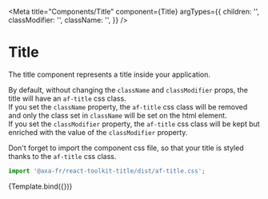 
<Meta
  title="Components/Title"
  component={Title}
  argTypes={{
    children: '',
    classModifier: '',
    className: '',
  }}
/>

# Title


The title component represents a title inside your application.

By default, without changing the `className` and `classModifier` props, the title will have an `af-title` css class.  
If you set the `className` property, the `af-title` css class will be removed and only the class set in `className` will be set on the html element.  
If you set the `classModifier` property, the `af-title` css class will be kept but enriched with the value of the `classModifier` property.

Don't forget to import the component css file, so that your title is styled thanks to the `af-title` css class.
```javascript
import '@axa-fr/react-toolkit-title/dist/af-title.css';
```

<Canvas>
  <Story
    name="Default"
    args={{
      children: 'Exemple de titre',
      classModifier: '',
      className: '',
    }}>
    {Template.bind({})}
  </Story>
</Canvas>

<ArgsTable story="Default" />
